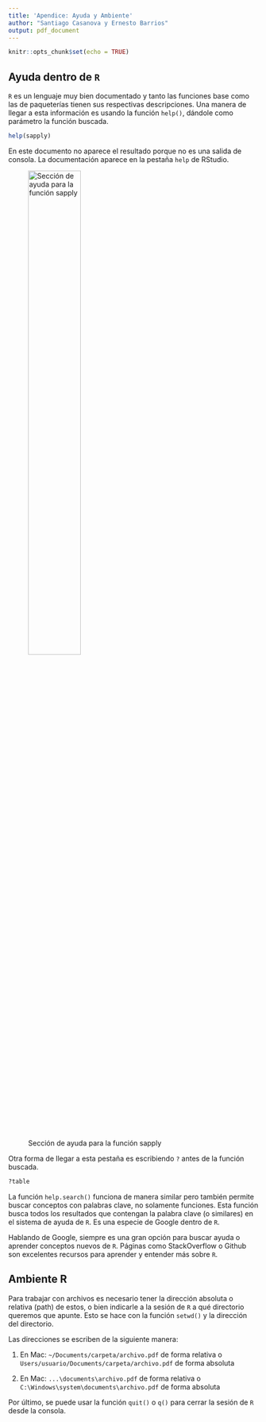 ```yaml
---
title: 'Apendice: Ayuda y Ambiente'
author: "Santiago Casanova y Ernesto Barrios"
output: pdf_document
---
```


```r
knitr::opts_chunk$set(echo = TRUE)
```

## Ayuda dentro de `R`

`R` es un lenguaje muy bien documentado y tanto las funciones base como las de paqueterías tienen sus respectivas descripciones. Una manera de llegar a esta información es usando la función `help()`, dándole como parámetro la función buscada.

```r
help(sapply)
```

En este documento no aparece el resultado porque no es una salida de consola. La documentación aparece en la pestaña `help` de RStudio.

![Sección de ayuda para la función sapply](ayuda.png){width=50%}


Otra forma de llegar a esta pestaña es escribiendo `?` antes de la función buscada.

```r
?table
```

La función `help.search()` funciona de manera similar pero también permite buscar conceptos con palabras clave, no solamente funciones. Esta función busca todos los resultados que contengan la palabra clave (o similares) en el sistema de ayuda de `R`. Es una especie de Google dentro de `R`.

Hablando de Google, siempre es una gran opción para buscar ayuda o aprender conceptos nuevos de `R`. Páginas como StackOverflow o Github son excelentes recursos para aprender y entender más sobre `R`.

## Ambiente R

Para trabajar con archivos es necesario tener la dirección absoluta o relativa (path) de estos, o bien indicarle a la sesión de `R` a qué directorio queremos que apunte. Esto se hace con la función `setwd()` y la dirección del directorio.

Las direcciones se escriben de la siguiente manera:

1. En Mac: `~/Documents/carpeta/archivo.pdf` de forma relativa o `Users/usuario/Documents/carpeta/archivo.pdf` de forma absoluta

2. En Mac: `...\documents\archivo.pdf` de forma relativa o `C:\Windows\system\documents\archivo.pdf` de forma absoluta

Por último,  se puede usar la función `quit()` o `q()` para cerrar la sesión de `R` desde la consola.







